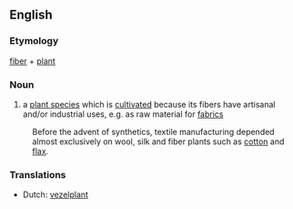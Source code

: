 ==English==

===Etymology===
[[fiber]] + [[plant]]

===Noun===
{{en-noun}}

# a [[plant species]] which is [[cultivate]]d because its fibers have artisanal and/or industrial uses, e.g. as raw material for [[fabric]]s
:Before the advent of synthetics, textile manufacturing depended almost exclusively on wool, silk and fiber plants such as [[cotton]] and [[flax]].

===Translations===
* Dutch: [[vezelplant]]